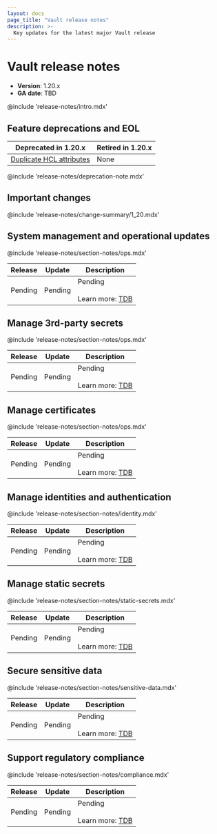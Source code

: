 ```yaml
---
layout: docs
page_title: "Vault release notes"
description: >-
  Key updates for the latest major Vault release
---
```


# Vault release notes

- **Version**: 1.20.x
- **GA date**: TBD

@include 'release-notes/intro.mdx'

## Feature deprecations and EOL

Deprecated in 1.20.x | Retired in 1.20.x
-------------------- | ---------------
[Duplicate HCL attributes](/vault/docs/deprecations#duplicate-hcl-attributes) | None

@include 'release-notes/deprecation-note.mdx'


## Important changes

@include 'release-notes/change-summary/1_20.mdx'


## System management and operational updates

@include 'release-notes/section-notes/ops.mdx'

<table>
  <thead>
    <tr>
      <th style={{verticalAlign: 'middle'}}>Release</th>
      <th style={{verticalAlign: 'middle'}}>Update</th>
      <th style={{verticalAlign: 'middle'}}>Description</th>
    </tr>
  </thead>

  <tbody>

  <tr>
    <td style={{verticalAlign: 'middle'}}>
      Pending
    </td>
    <td style={{verticalAlign: 'middle', textAlign: 'center'}}>Pending</td>
    <td style={{verticalAlign: 'middle'}}>
      Pending
      <br /><br />
      Learn more: <a href="/vault/docs/">TDB</a>
    </td>
  </tr>

  </tbody>
</table>


## Manage 3rd-party secrets

@include 'release-notes/section-notes/ops.mdx'

<table>
  <thead>
    <tr>
      <th style={{verticalAlign: 'middle'}}>Release</th>
      <th style={{verticalAlign: 'middle'}}>Update</th>
      <th style={{verticalAlign: 'middle'}}>Description</th>
    </tr>
  </thead>

  <tbody>

  <tr>
    <td style={{verticalAlign: 'middle'}}>
      Pending
    </td>
    <td style={{verticalAlign: 'middle', textAlign: 'center'}}>Pending</td>
    <td style={{verticalAlign: 'middle'}}>
      Pending
      <br /><br />
      Learn more: <a href="/vault/docs/">TDB</a>
    </td>
  </tr>

  </tbody>
</table>


## Manage certificates

@include 'release-notes/section-notes/ops.mdx'

<table>
  <thead>
    <tr>
      <th style={{verticalAlign: 'middle'}}>Release</th>
      <th style={{verticalAlign: 'middle'}}>Update</th>
      <th style={{verticalAlign: 'middle'}}>Description</th>
    </tr>
  </thead>

  <tbody>

  <tr>
    <td style={{verticalAlign: 'middle'}}>
      Pending
    </td>
    <td style={{verticalAlign: 'middle', textAlign: 'center'}}>Pending</td>
    <td style={{verticalAlign: 'middle'}}>
      Pending
      <br /><br />
      Learn more: <a href="/vault/docs/">TDB</a>
    </td>
  </tr>

  </tbody>
</table>


## Manage identities and authentication

@include 'release-notes/section-notes/identity.mdx'

<table>
  <thead>
    <tr>
      <th style={{verticalAlign: 'middle'}}>Release</th>
      <th style={{verticalAlign: 'middle'}}>Update</th>
      <th style={{verticalAlign: 'middle'}}>Description</th>
    </tr>
  </thead>

  <tbody>

  <tr>
    <td style={{verticalAlign: 'middle'}}>
      Pending
    </td>
    <td style={{verticalAlign: 'middle', textAlign: 'center'}}>Pending</td>
    <td style={{verticalAlign: 'middle'}}>
      Pending
      <br /><br />
      Learn more: <a href="/vault/docs/">TDB</a>
    </td>
  </tr>

  </tbody>
</table>


## Manage static secrets

@include 'release-notes/section-notes/static-secrets.mdx'

<table>
  <thead>
    <tr>
      <th style={{verticalAlign: 'middle'}}>Release</th>
      <th style={{verticalAlign: 'middle'}}>Update</th>
      <th style={{verticalAlign: 'middle'}}>Description</th>
    </tr>
  </thead>

  <tbody>

  <tr>
    <td style={{verticalAlign: 'middle'}}>
      Pending
    </td>
    <td style={{verticalAlign: 'middle', textAlign: 'center'}}>Pending</td>
    <td style={{verticalAlign: 'middle'}}>
      Pending
      <br /><br />
      Learn more: <a href="/vault/docs/">TDB</a>
    </td>
  </tr>

  </tbody>
</table>


## Secure sensitive data

@include 'release-notes/section-notes/sensitive-data.mdx'

<table>
  <thead>
    <tr>
      <th style={{verticalAlign: 'middle'}}>Release</th>
      <th style={{verticalAlign: 'middle'}}>Update</th>
      <th style={{verticalAlign: 'middle'}}>Description</th>
    </tr>
  </thead>

  <tbody>

  <tr>
    <td style={{verticalAlign: 'middle'}}>
      Pending
    </td>
    <td style={{verticalAlign: 'middle', textAlign: 'center'}}>Pending</td>
    <td style={{verticalAlign: 'middle'}}>
      Pending
      <br /><br />
      Learn more: <a href="/vault/docs/">TDB</a>
    </td>
  </tr>

  </tbody>
</table>


## Support regulatory compliance

@include 'release-notes/section-notes/compliance.mdx'

<table>
  <thead>
    <tr>
      <th style={{verticalAlign: 'middle'}}>Release</th>
      <th style={{verticalAlign: 'middle'}}>Update</th>
      <th style={{verticalAlign: 'middle'}}>Description</th>
    </tr>
  </thead>

  <tbody>

  <tr>
    <td style={{verticalAlign: 'middle'}}>
      Pending
    </td>
    <td style={{verticalAlign: 'middle', textAlign: 'center'}}>Pending</td>
    <td style={{verticalAlign: 'middle'}}>
      Pending
      <br /><br />
      Learn more: <a href="/vault/docs/">TDB</a>
    </td>
  </tr>

  </tbody>
</table>
